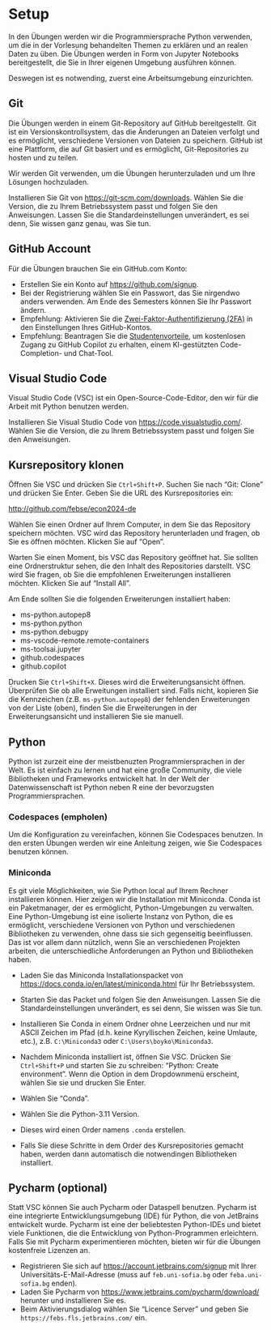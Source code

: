 # Setup {.unnumbered}

In den Übungen werden wir die Programmiersprache Python verwenden, um
die in der Vorlesung behandelten Themen zu erklären und an realen Daten
zu üben. Die Übungen werden in Form von Jupyter Notebooks bereitgestellt,
die Sie in Ihrer eigenen Umgebung ausführen können.

Deswegen ist es notwending, zuerst eine Arbeitsumgebung einzurichten.

## Git

Die Übungen werden in einem Git-Repository auf GitHub bereitgestellt. Git ist ein Versionskontrollsystem, das die Änderungen an Dateien verfolgt und es ermöglicht, verschiedene Versionen von Dateien zu speichern. GitHub ist eine Plattform, die auf Git basiert und es ermöglicht, Git-Repositories zu hosten und zu teilen.

Wir werden Git verwenden, um die Übungen herunterzuladen und um Ihre Lösungen hochzuladen.

Installieren Sie Git von [https://git-scm.com/downloads](https://git-scm.com/downloads). Wählen Sie die Version, die zu Ihrem Betriebssystem passt und folgen Sie den Anweisungen.
Lassen Sie die Standardeinstellungen unverändert, es sei denn, Sie wissen ganz genau, was Sie tun.

## GitHub Account

Für die Übungen brauchen Sie ein GitHub.com Konto:

- Erstellen Sie ein Konto auf [https://github.com/signup](https://github.com/signup).
- Bei der Registrierung wählen Sie ein Passwort, das Sie nirgendwo anders verwenden. Am Ende des Semesters können Sie Ihr Passwort ändern.
- Empfehlung: Aktivieren Sie die [Zwei-Faktor-Authentifizierung (2FA)](https://docs.github.com/en/authentication/securing-your-account-with-two-factor-authentication-2fa/configuring-two-factor-authentication#configuring-two-factor-authentication-using-github-mobile) in den Einstellungen Ihres GitHub-Kontos.
- Empfehlung: Beantragen Sie die [Studentenvorteile](https://education.github.com/discount_requests/application), um kostenlosen Zugang zu GitHub Copilot zu erhalten, einem KI-gestützten Code-Completion- und Chat-Tool.


## Visual Studio Code

Visual Studio Code (VSC) ist ein Open-Source-Code-Editor, den wir für die Arbeit mit Python benutzen werden.

Installieren Sie Visual Studio Code von [https://code.visualstudio.com/](https://code.visualstudio.com/). Wählen Sie die Version, die zu Ihrem Betriebssystem passt und folgen Sie den Anweisungen.

## Kursrepository klonen

Öffnen Sie VSC und drücken Sie `Ctrl+Shift+P`. Suchen Sie nach "Git: Clone" und drücken Sie Enter. Geben Sie die URL des Kursrepositories ein:

[http://github.com/febse/econ2024-de](http://github.com/febse/econ2024-de)

Wählen Sie einen Ordner auf Ihrem Computer, in dem Sie das Repository speichern möchten. VSC wird das Repository herunterladen und fragen, ob Sie es öffnen möchten. Klicken Sie auf "Open".

Warten Sie einen Moment, bis VSC das Repository geöffnet hat. Sie sollten eine Ordnerstruktur sehen, die den Inhalt des Repositories darstellt.
VSC wird Sie fragen, ob Sie die empfohlenen Erweiterungen installieren möchten. Klicken Sie auf "Install All".

Am Ende sollten Sie die folgenden Erweiterungen installiert haben:

- ms-python.autopep8
- ms-python.python
- ms-python.debugpy
- ms-vscode-remote.remote-containers
- ms-toolsai.jupyter
- github.codespaces
- github.copilot

Drucken Sie `Ctrl+Shift+X`. Dieses wird die Erweiterungsansicht öffnen. Überprüfen Sie ob alle Erweitungen installiert sind. Falls nicht, kopieren Sie die Kennzeichen (z.B. `ms-python.autopep8`) der fehlenden Erweiterungen von der Liste (oben), finden Sie die Erweiterungen in der Erweiterungsansicht und installieren Sie sie manuell.


## Python

Python ist zurzeit eine der meistbenuzten Programmiersprachen in der Welt. Es ist einfach zu lernen und hat eine große Community, die viele Bibliotheken und Frameworks entwickelt hat. In der Welt der Datenwissenschaft ist Python neben R eine der bevorzugsten Programmiersprachen.

### Codespaces (empholen)

Um die Konfiguration zu vereinfachen, können Sie Codespaces benutzen. In den ersten Übungen werden wir eine Anleitung zeigen, wie Sie Codespaces benutzen können.


### Miniconda

Es git viele Möglichkeiten, wie Sie Python local auf Ihrem Rechner installieren können. Hier zeigen wir die Installation mit Miniconda. Conda ist ein Paketmanager, der es ermöglicht, Python-Umgebungen zu verwalten. Eine Python-Umgebung ist eine isolierte Instanz von Python, die es ermöglicht, verschiedene Versionen von Python und verschiedenen Bibliotheken zu verwenden, ohne dass sie sich gegenseitig beeinflussen. Das ist vor allem dann nützlich, wenn Sie an verschiedenen Projekten arbeiten, die unterschiedliche Anforderungen an Python und Bibliotheken haben.


- Laden Sie das Miniconda Installationspacket von [https://docs.conda.io/en/latest/miniconda.html](https://docs.conda.io/en/latest/miniconda.html) für Ihr Betriebssystem.
- Starten Sie das Packet und folgen Sie den Anweisungen. Lassen Sie die Standardeinstellungen unverändert, es sei denn, Sie wissen was Sie tun.
- Installieren Sie Conda in einem Ordner ohne Leerzeichen und nur mit ASCII Zeichen im Pfad (d.h. keine Kyryllischen Zeichen, keine Umlaute, etc.), z.B. `C:\Miniconda3` oder `C:\Users\boyko\Miniconda3`.

- Nachdem Miniconda installiert ist, öffnen Sie VSC. Drücken Sie `Ctrl+Shift+P` und starten Sie zu schreiben: "Python: Create environment". Wenn die Option in dem Dropdownmenü erscheint, wählen Sie sie und drucken Sie Enter.
- Wählen Sie "Conda".
- Wählen Sie die Python-3.11 Version.
- Dieses wird einen Order namens `.conda` erstellen.
- Falls Sie diese Schritte in dem Order des Kursrepositories gemacht haben, werden dann automatisch die notwendingen Bibliotheken installiert.

## Pycharm (optional)

Statt VSC können Sie auch Pycharm oder Dataspell benutzen. Pycharm ist eine integrierte Entwicklungsumgebung (IDE) für Python, die von JetBrains entwickelt wurde. Pycharm ist eine der beliebtesten Python-IDEs und bietet viele Funktionen, die die Entwicklung von Python-Programmen erleichtern. Falls Sie mit Pycharm experimentieren möchten, bieten wir für die Übungen kostenfreie Lizenzen an.

- Registrieren Sie sich auf [https://account.jetbrains.com/signup](https://account.jetbrains.com/signup) mit Ihrer Universitäts-E-Mail-Adresse (muss auf `feb.uni-sofia.bg` oder `feba.uni-sofia.bg` enden).
- Laden Sie Pycharm von [https://www.jetbrains.com/pycharm/download/](https://www.jetbrains.com/pycharm/download/) herunter und installieren Sie es.
- Beim Aktivierungsdialog wählen Sie "Licence Server" und geben Sie `https://febs.fls.jetbrains.com/` ein.
